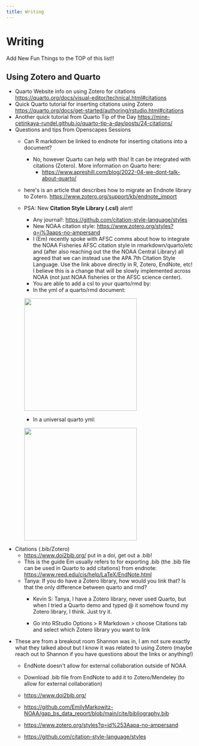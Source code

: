 ```yaml
---
title: Writing
---
```


# Writing

Add New Fun Things to the TOP of this list!!

## Using Zotero and Quarto

-   Quarto Website info on using Zotero for citations <https://quarto.org/docs/visual-editor/technical.html#citations> 
-   Quick Quarto tutorial for inserting citations using Zotero <https://quarto.org/docs/get-started/authoring/rstudio.html#citations> 
-   Another quick tutorial from Quarto Tip of the Day <https://mine-cetinkaya-rundel.github.io/quarto-tip-a-day/posts/24-citations/> 
-   Questions and tips from Openscapes Sessions
    -   Can R markdown be linked to endnote for inserting citations into a document? 

        -   No, however Quarto can help with this! It can be integrated with citations (Zotero). More information on Quarto here: 
            -   <https://www.apreshill.com/blog/2022-04-we-dont-talk-about-quarto/>

    -   here\'s is an article that describes how to migrate an Endnote library to Zotero. <https://www.zotero.org/support/kb/endnote_import>

    -   PSA: New **Citation Style Library (.csl)** alert!

        -   Any journal!: <https://github.com/citation-style-language/styles> 
        -   New NOAA citation style: [https://www.zotero.org/styles?q=i%3aaps-no-ampersand](https://www.zotero.org/styles?q=id%3Aapa-no-ampersand)
        -   I (Em) recently spoke with AFSC comms about how to integrate the NOAA Fisheries AFSC citation style in rmarkdown/quarto/etc and (after also reaching out the the NOAA Central Library) all agreed that we can instead use the APA 7th Citation Style Language. Use the link above directly in R, Zotero, EndNote, etc! I believe this is a change that will be slowly implemented across NOAA (not just NOAA fisheries or the AFSC science center). 
        -   You are able to add a csl to your quarto/rmd by:
        -   In the yml of a quarto/rmd document:

        ![](images/Screenshot%202022-11-21%20111136.png){width="300"}

        -   In a universal quarto yml: 

        ![](images/Screenshot%202022-11-21%20111158.png){width="300"}
-   Citations (.bib/Zotero)
    -   <https://www.doi2bib.org/> put in a doi, get out a .bib!
    -   This is the guide Em usually refers to for exporting .bib (the .bib file can be used in Quarto to add citations) from endnote: <https://www.reed.edu/cis/help/LaTeX/EndNote.html> 
    -   Tanya: If you do have a Zotero library, how would you link that? Is that the only difference between quarto and rmd?
        -   Kevin S: Tanya, I have a Zotero library, never used Quarto, but when I tried a Quarto demo and typed \@ it somehow found my Zotero library, I think. Just try it.

        -   Go into RStudio Options \> R Markdown \> choose Citations tab and select which Zotero library you want to link

```{=html}
<!-- -->
```
-   These are from a breakout room Shannon was in, I am not sure exactly what they talked about but I know it was related to using Zotero (maybe reach out to Shannon if you have questions about the links or anything!) 
    -   EndNote doesn\'t allow for external collaboration outside of NOAA

    -   Download .bib file from EndNote to add it to Zotero/Mendeley (to allow for external collaboration)

    -   <https://www.doi2bib.org/> 

    -   <https://github.com/EmilyMarkowitz-NOAA/gap_bs_data_report/blob/main/cite/bibliography.bib> 

    -   <https://www.zotero.org/styles?q=id%253Aapa-no-ampersand> 

    -   <https://github.com/citation-style-language/styles>  

